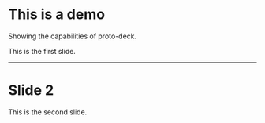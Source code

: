 # This is a demo

Showing the capabilities of proto-deck.

This is the first slide.

---

# Slide 2

This is the second slide.
